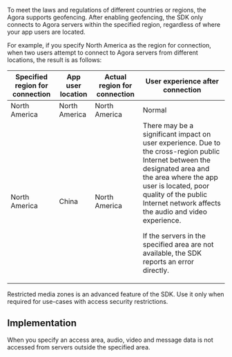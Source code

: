 
To meet the laws and regulations of different countries or regions, the Agora <Vg k="VSDK" /> supports geofencing. After enabling geofencing, the SDK only connects to Agora servers within the specified region, regardless of where your app users are located.

For example, if you specify North America as the region for connection, when two users attempt to connect to Agora servers from different locations, the result is as follows:


<table class="tg">
<thead>
  <tr>
    <th class="tg-ln2d">Specified region for connection</th>
    <th class="tg-ln2d">App user location</th>
    <th class="tg-ln2d">Actual region for connection </th>
		<th class="tg-ln2d">User experience after connection </th>
  </tr>
</thead>
<tbody>
  <tr>
    <td class="tg-6yr1">North America</td>
    <td class="tg-6yr1">North America</td>
    <td class="tg-6yr1">North America</td>
    <td class="tg-6yr1">Normal</td>
  </tr>
  <tr>
    <td class="tg-6yr1">North America</td>
    <td class="tg-6yr1">China</td>
    <td class="tg-6yr1">North America</td>
    <td class="tg-6yr1">There may be a significant impact on user experience. Due to the cross-region public Internet between the designated area and the area where the app user is located, poor quality of the public Internet network affects the audio and video experience.<p/>If the servers in the specified area are not available, the SDK reports an error directly. </td>
  </tr>
</tbody>
</table>

<Admonition type="info">
Restricted media zones is an advanced feature of the SDK. Use it only when required for use-cases with access security restrictions.
</Admonition>

## Implementation

When you specify an access area, audio, video and message data is not accessed from servers outside the specified area.

<ProjectImplement />
